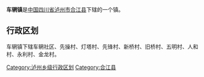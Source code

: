 {{中国乡级行政区
|行政区全称 = 车辋镇
|景观照片文件名 = 
|景观照片描述 = 
|汉语拼音 =
|其他语言 = 
|其他语言名称 = 
|位置图文件名 = 
|位置图描述 = 
|自定义图片=
|上级行政区 = [[四川省|四川省]][[泸州市|泸州市]][[合江县|合江县]]
|行政区类别 = 镇
|行政区划代码 = 
|行政区划 = 
|村委会 = 
|居委会 = 
|建置时间 = 
|领导职位 = 
|领导名称 = 
|政府驻地 = 
|毗邻 = 
|地理坐标 = 
|总面积 = 
|总人口 = 
|户籍人口 = 
|户籍人口年份 = 
|常住人口 = 
|常住人口年份 = 
|人口密度 = 
|GDP = 
|邮政编码 = 
|电话区号 = 
|官方网站 = 
|网站名称 = 
}}
'''车辋镇'''是[[中华人民共和国|中国]][[四川省|四川省]][[泸州市|泸州市]][[合江县|合江县]]下辖的一个镇。

== 行政区划 ==

车辋镇下辖车辋社区、先操村、灯塔村、先锋村、新桥村、旧桥村、五明村、人和村、永利村、金龙村。

{{四川小作品}}
{{合江县行政区划}}

[[Category:泸州乡级行政区划|Category:泸州乡级行政区划]]
[[Category:合江县|Category:合江县]]